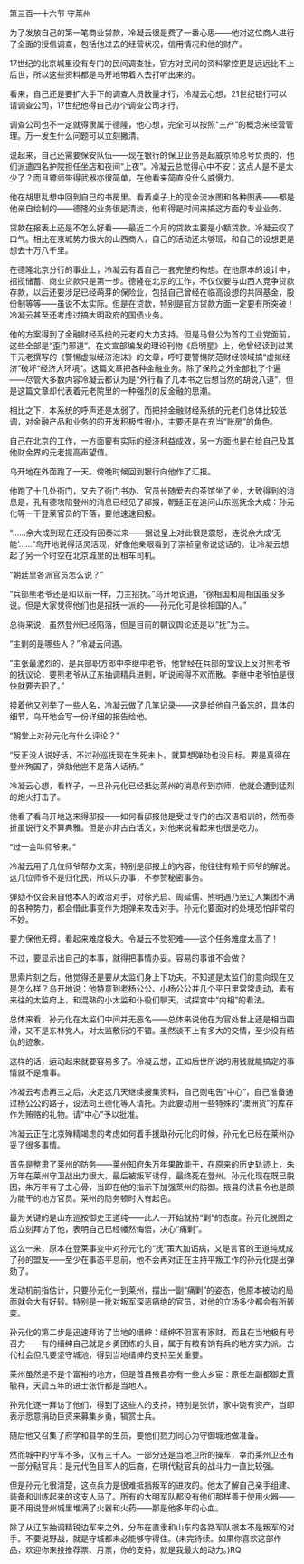 

第三百一十六节 守莱州

为了发放自己的第一笔商业贷款，冷凝云很是费了一番心思――他对这位商人进行了全面的授信调查，包括他过去的经营状况，信用情况和他的财产。

17世纪的北京城里没有专门的民间调查社，官方对民间的资料掌控更是远远比不上后世，所以这些资料都是乌开地带着人去打听出来的。

看来，自己还是要扩大手下的调查人员数量才行，冷凝云心想，21世纪银行可以请调查公司，17世纪他得自己办个调查公司才行。

调查公司也不一定就得隶属于德隆，他心想，完全可以按照“三产”的概念来经营管理。万一发生什么问题可以立刻撇清。

说起来，自己还需要保安队伍――现在银行的保卫业务是起威京师总号负责的，他们派遣四名护院担任坐店和夜间“上夜”。冷凝云总觉得心中不安：这点人是不是太少了？而且镖师带得武器亦很简单，在他看来简直没什么威慑力。

他在胡思乱想中回到自己的书房里。看着桌子上的现金流水图和各种图表――都是他亲自绘制的――德隆的业务很是清淡，他有得是时间来搞这方面的专业业务。

贷款在报表上还是不怎么好看――最近二个月的贷款主要是小额贷款。冷凝云叹了口气。相比在京城势力极大的山西商人，自己的活动还未够班，和自己的设想更是想去十万八千里。

在德隆北京分行的事业上，冷凝云有着自己一套完整的构想。在他原本的设计中，招揽储蓄、商业贷款只是第一步。德隆在北京的工作，不仅仅要与山西人竞争贷款存款，以后还要涉足已经萌芽的保险业，包括自己曾经在临高设想的共同基金，股份制等等――虽说不太实际。但是在贷款，特别是官方贷款方面一定要有所突破！冷凝云甚至还考虑过搞大明政府的国债业务。

他的方案得到了金融财经系统的元老的大力支持。但是马督公为首的工业党面前，这些全部是“歪门邪道”。在文宣部编发的理论刊物《启明星》上，他曾经读到过某干元老撰写的《警惕虚拟经济泡沫》的文章，呼吁要警惕防范财经领域搞“虚拟经济”破坏“经济大环境”。这篇文章把各种金融业务。除了保险之外全部批了个遍――尽管大多数内容冷凝云都认为是“外行看了几本书之后想当然的胡说八道”，但是这篇文章却代表着元老院里的一种强烈的反金融的思潮。

相比之下，本系统的呼声还是太弱了。而把持金融财经系统的元老们总体比较低调，对金融产品和业务的的开发积极性很小，主要还是在充当“账房”的角色。

自己在北京的工作，一方面要有实际的经济利益成效，另一方面也是在给自己及其他财金界的元老提高声望值。

乌开地在外面跑了一天。傍晚时候回到银行向他作了汇报。

他跑了十几处衙门，又去了衙门书办、官员长随爱去的茶馆坐了坐，大致得到的消息是，孔有德攻陷登州的消息已经见了邸报，朝廷正在追问山东巡抚余大成：孙元化等一干登莱官员的下落，要他速速回报。

“……余大成到现在还没有回奏过来――据说皇上对此很是震怒，连说余大成‘无能’……”乌开地说得活灵活现，好像他亲眼看到了崇祯皇帝说这话的。让冷凝云想起了另一个时空在北京城里的出租车司机。

“朝廷里各派官员怎么说？”

“兵部熊老爷还是和以前一样，力主招抚。”乌开地说道，“徐相国和周相国虽没多说。但是大家觉得他们也是招抚一派的――孙元化可是徐相国的人。”

总得来说，虽然登州已经陷落，但是目前的朝议舆论还是以“抚”为主。

“主剿的是哪些人？”冷凝云问道。

“主张最激烈的，是兵部职方郎中李继中老爷。他曾经在兵部的堂议上反对熊老爷的抚议论，要熊老爷从辽东抽调精兵进剿，听说闹得不欢而散。李继中老爷怕是很快就要去职了。”

接着他又列举了一些人名，冷凝云做了几笔记录――这是给他自己备忘的，具体的细节，乌开地会写一份详细的报告给他。

“朝堂上对孙元化有什么评论？”

“反正没人说好话，不过孙巡抚现在生死未卜。就算想弹劾也没目标。要是真得在登州殉国了，弹劾他岂不是落人话柄。”

冷凝云心想，看样子，一旦孙元化已经抵达莱州的消息传到京师，他就会遭到猛烈的炮火打击了。

他看了看乌开地送来得邸报――如何看邸报他是受过专门的古汉语培训的，然而奏折虽说行文不算典雅。但是亦非古白话文，对他来说看起来也很是吃力。

“过一会叫师爷来。”

冷凝云用了几位师爷帮办文案，特别是邸报上的内容，他往往有赖于师爷的解说。这几位师爷不是归化民，所以只办事，不参赞秘密事务。

弹劾不仅会来自他本人的政治对手，对徐光启、周延儒、熊明遇乃至辽人集团不满的各种势力，都会借此事变作为炮弹来攻击对手。孙元化要面对的处境恐怕非常的不妙。

要力保他无碍，看起来难度极大。令凝云不觉犯难――这个任务难度太高了！

不过，要显示出自己的本事，就得把事情办妥。容易的事谁不会做？

思索片刻之后，他觉得还是要从太监们身上下功夫。不知道是太监们的意向现在又是怎么样？乌开地说：他特意到老杨公公、小杨公公并几个平日里常常走动，素有来往的太监府上，和混熟的小太监和仆役们聊天，试探宫中“内相”的看法。

总体来看，孙元化在太监们中间并无恶名――总体来说他在为官处世上还是相当圆滑，又不是东林党人，对太监敷衍的不错。虽然谈不上有多大的交情，至少没有结仇的迹象。

这样的话，运动起来就要容易多了。冷凝云想，正如后世所说的用钱就能搞定的事情就不是难事。

冷凝云考虑再三之后，决定这几天继续搜集资料，自己则电告“中心”，自己准备通过杨公公的路子，设法向王德化等人请托。为此要动用一些特殊的“澳洲货”的库存作为贿赂的礼物。请“中心”予以批准。

冷凝云正在北京殚精竭虑的考虑如何着手援助孙元化的时候，孙元化已经在莱州办妥了很多事情。

首先是整肃了莱州的防务――莱州知府朱万年果敢能干，在原来的历史轨迹上，朱万年在莱州守卫战出力很大。最后被叛军诱俘，最终死在登州。孙元化现在既已脱困，朱万年有了主心骨，当即在他的指示下加强莱州的防御。掖县的洪县令也是颇为能干的地方官员。莱州的防务顿时大有起色。

最为关键的是山东巡按御史王道纯――此人一开始就持“剿”的态度。孙元化脱困之后立刻拜访了他，表明自己已经幡然悔悟，决心“痛剿”。

这么一来，原本在登莱事变中对孙元化的“抚”策大加诟病，又是言官的王道纯就成了孙的盟友――至少在事态平息前，他不会再对正在主持平叛工作的孙元化提出弹劾了。

发动机前指估计，只要孙元化一到莱州，摆出一副“痛剿”的姿态，他原本被动的局面就会大有好转。特别是一批对叛军深恶痛绝的官员，对他的立场多少都会有所转变。

孙元化的第二步是迅速拜访了当地的缙绅：缙绅不但富有家财，而且在当地极有号召力――有的缙绅自己就是乡勇团练的头目，属于有粮有饷有兵的地方实力派。古代社会但凡要坚守城池，得到当地缙绅的支持至关重要。

莱州虽然是不是个富裕的地方，但是首县掖县亦有一些大乡宦：原任左副都御史賈毓祥，天启五年的进士张忻都是当地人。

孙元化逐一拜访了他们，得到了这些人的支持，特别是张忻，家中饶有资产，当即表示愿意捐助巨资来募集乡勇，犒赏士兵。

随后他又召集了府学和县学的生员，要他们戮力同心为守御城池做准备。

然而城中的守军不多，仅有三千人。一部分还是当地卫所的操军，幸而莱州卫还有一部分鞑官兵：是元代色目军人的后裔，在明代鞑官兵的战斗力一直比较强。

但是孙元化很清楚，这点兵力是很难抵挡叛军的进攻的。他太了解自己亲手组建、装备和训练起来的这支人马了。所有的大明军队都没有他们那样善于使用火器――更不用说登州城里堆满了火器和火药――那是他多年的心血。

除了从辽东抽调精锐边军来之外，分布在直隶和山东的各路军队根本不是叛军的对手。不要说野战，就是守城都未必能够守得住。(未完待续。如果你喜欢这部作品，欢迎你来投推荐票、月票，你的支持，就是我最大的动力。)RQ

